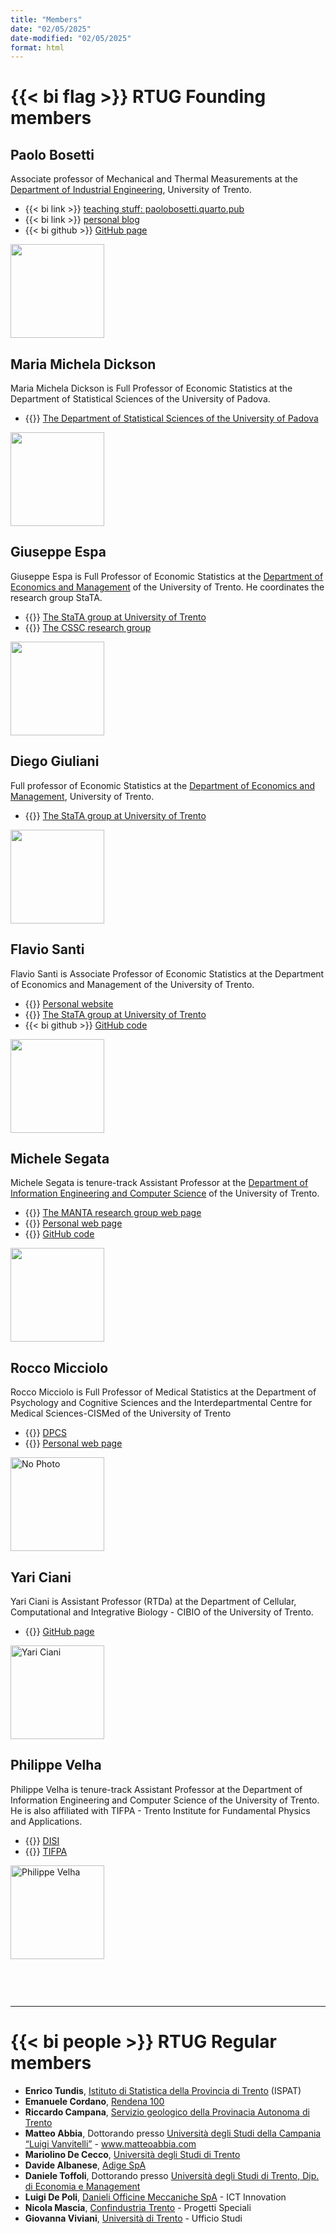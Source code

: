 ```yaml
---
title: "Members"
date: "02/05/2025"
date-modified: "02/05/2025"
format: html
---
```


# {{< bi flag >}} RTUG Founding members

## Paolo Bosetti
:::{layout="[80,20]"}
:::{#first-column}
Associate professor of Mechanical and Thermal Measurements at the [Department of Industrial Engineering](https://unitn.it/dii){target=_blank}, University of Trento. 

:::{.links-list}
* {{< bi link >}} [teaching stuff: paolobosetti.quarto.pub](https://paolobosetti.quarto.pub){target=_blank}
* {{< bi link >}} [personal blog](https://paolobosetti.quarto.pub/blog){target=_blank}
* {{< bi github >}} [GitHub page](https://github.com/pbosetti){target=_blank}
:::
:::

::: {#second-column}
![](images/PBBW.jpg){width=150 class=rounded-corners}
:::
:::

## Maria Michela Dickson
:::{layout="[80,20]"}
:::{#first-column}
Maria Michela Dickson is Full Professor of Economic Statistics at the Department of Statistical Sciences of the University of Padova.

:::{.links-list}
* {{<bi link>}} [The Department of Statistical Sciences of the University of Padova](https://www.stat.unipd.it){target="_blank"}
:::
:::

:::{#second-column}
![](images/Dickson.jpg){width=150 class=rounded-corners}
:::
:::

## Giuseppe Espa
:::{layout="[80,20]"}
:::{#first-column}
Giuseppe Espa is Full Professor of Economic Statistics at the [Department of Economics and Management](https://www.economia.unitn.it){target="_blank"} of the University of Trento. He coordinates the research group StaTA.

:::{.links-list}
* {{<bi link>}} [The StaTA group at University of Trento](http://statagroup.economia.unitn.it/){target="_blank"} 
* {{<bi link>}} [The CSSC research group](https://cssc.unitn.it/){target="_blank"}
:::
:::

:::{#second-column}
![](images/Espa.jpg){width=150 class=rounded-corners}
:::
:::

## Diego Giuliani
:::{layout="[80,20]"}
:::{#first-colum
Full professor of Economic Statistics at the [Department of Economics and Management](https://www.economia.unitn.it){target="_blank"}, University of Trento.

:::{.links-list}
* {{<bi link>}} [The StaTA group at University of Trento](http://statagroup.economia.unitn.it/){target="_blank"} 
:::
:::

:::{#second-column}
![](images/Foto_Giuliani_Diego.jpg){width=150 class=rounded-corners}
:::
:::



## Flavio Santi
:::{layout="[80,20]"}
:::{#first-column}
Flavio Santi is Associate Professor of Economic Statistics at the Department of Economics and Management of the University of Trento.

:::{.links-list}
* {{<bi link>}} [Personal website](https://www.flaviosanti.it){target="_blank"}
* {{<bi link>}} [The StaTA group at University of Trento](http://statagroup.economia.unitn.it/){target="_blank"}
* {{< bi github >}} [GitHub code](https://github.com/f-santi){target=_blank}
:::
:::

:::{#second-column}
![](images/Santi.jpg){width=150 class=rounded-corners}
:::
:::

## Michele Segata

:::{layout="[80,20]"}
:::{#first-colum
Michele Segata is tenure-track Assistant Professor at the [Department of 
Information Engineering and Computer Science](https://www.disi.unitn.it){target="_blank} of the University of Trento.

:::{.links-list}
* {{<bi link>}} [The MANTA research group web page](https://manta.disi.unitn.it){target="_blank"}
* {{<bi link>}} [Personal web page](https://disi.unitn.it/~msegata){target="_blank"}
* {{<bi github>}} [GitHub code](https://github.com/michele-segata){target="_blank"}
:::
:::

:::{#second-column}
![](https://disi.unitn.it/~msegata/assets/images/michele.jpg){width=150 class=rounded-corners}
:::
:::


## Rocco Micciolo

:::{layout="[80,20]"}
:::{#first-colum
Rocco Micciolo is Full Professor of Medical Statistics at the Department of Psychology and Cognitive Sciences and the Interdepartmental Centre for Medical Sciences-CISMed of the University of Trento

:::{.links-list}
* {{<bi link>}} [DPCS](https://www.cogsci.unitn.it){target="_blank"}
* {{<bi link>}} [Personal web page](https://hostingwin.unitn.it/micciolo){target="_blank"}
:::
:::

:::{#second-column}
![](images/Micciolo.jpg){width=150 class=rounded-corners alt="No Photo"}
:::
:::



## Yari Ciani

:::{layout="[80,20]"}
:::{#first-colum
Yari Ciani is Assistant Professor (RTDa) at the Department of Cellular, Computational and Integrative Biology - CIBIO of the University of Trento.

:::{.links-list}
* {{<bi github>}} [GitHub page](https://github.com/demichelislab){target="_blank"}
:::
:::

:::{#second-column}
![](images/ciani.jpg){width=150 class=rounded-corners alt="Yari Ciani"}
:::
:::



## Philippe Velha

:::{layout="[80,20]"}
:::{#first-colum
Philippe Velha is tenure-track Assistant Professor at the Department of Information Engineering and Computer Science of the University of Trento.
He is also affiliated with TIFPA - Trento Institute for Fundamental Physics and Applications.


:::{.links-list}
* {{<bi link>}} [DISI](https://www.disi.unitn.it/it/node/1509){target="_blank"}
* {{<bi link>}} [TIFPA](https://www.tifpa.infn.it){target="_blank"}
:::
:::

:::{#second-column}
![](images/velha.jpg){width=150 class=rounded-corners alt="Philippe Velha"}
:::
:::



:::{style="margin-top: 75px;"}
---
:::

# {{< bi people >}} RTUG Regular members

* **Enrico Tundis**, [Istituto di Statistica della Provincia di Trento](http://www.statistica.provincia.tn.it){target="_blank"} (ISPAT)
* **Emanuele Cordano**, [Rendena 100](http://www.rendena100.eu/){target="_blank"}
* **Riccardo Campana**, [Servizio geologico della Provinacia Autonoma di Trento](http://www.protezionecivile.tn.it/organizzazione/Geologico/){target="_blank"}
* **Matteo Abbia**, Dottorando presso [Università degli Studi della Campania "Luigi Vanvitelli"](https://www.unicampania.it){target="_blank"} - [www.matteoabbia.com](https://www.matteoabbia.com){target="_blank"}
* **Mariolino De Cecco**, [Università degli Studi di Trento](https://www.unitn.it){target="_blank"}
* **Davide Albanese**, [Adige SpA](https://www.adige.it){target="_blank"}
* **Daniele Toffoli**, Dottorando presso [Università degli Studi di Trento, Dip. di Economia e Management](https://www.economia.unitn.it/en/dottorato/susteems){target="_blank"}
* **Luigi De Poli**, [Danieli Officine Meccaniche SpA](https://www.danieli.com){target="_blank"} - ICT Innovation
* **Nicola Mascia**, [Confindustria Trento](http://www.confindustria.tn.it){target="_blank"} - Progetti Speciali
* **Giovanna Viviani**, [Università di Trento](https://www.unitn.it){target="_blank"} - Ufficio Studi